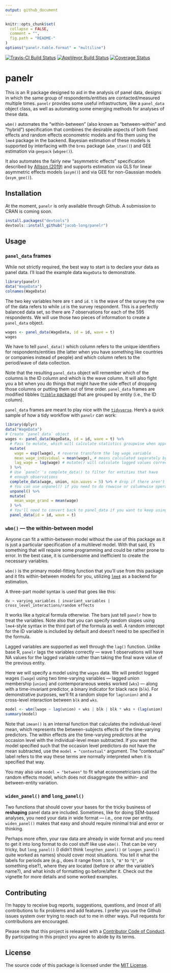 ```yaml
---
output: github_document
---
```


<!-- README.md is generated from README.Rmd. Please edit that file -->

```r
knitr::opts_chunk$set(
  collapse = FALSE,
  comment = "",
  fig.path = "README-"
)
options("panelr.table.format" = "multiline")
```

[![Travis-CI Build Status](https://travis-ci.org/jacob-long/panelr.svg?branch=master)](https://travis-ci.org/jacob-long/panelr) [![AppVeyor Build Status](https://ci.appveyor.com/api/projects/status/github/jacob-long/panelr?branch=master&svg=true)](https://ci.appveyor.com/project/jacob-long/panelr) [![Coverage Status](https://img.shields.io/codecov/c/github/jacob-long/panelr/master.svg)](https://codecov.io/github/jacob-long/panelr?branch=master)


# panelr

This is an R package designed to aid in the analysis of panel data, 
designs in which the same group of respondents/entities are contacted/measured
multiple times. `panelr` provides some useful infrastructure, like a 
`panel_data` object class, as well as automating some emerging methods for
analyses of these data.

`wbm()` automates the "within-between" (also known as
"between-within" and "hybrid") specification that combines the
desirable aspects of both fixed effects and random effects econometric models
and fits them using the `lme4` package in the backend. Bayesian estimation of 
these models is supported by interfacing with the `brms` package (`wbm_stan()`)
and GEE estimation via `geepack` (`wbgee()`). 

It also automates the fairly new "asymmetric effects" specification described
by [Allison (2019)](http://journals.sagepub.com/doi/10.1177/2378023119826441)
and supports estimation via GLS for linear asymmetric effects
models (`asym()`) and via GEE for non-Gaussian models (`asym_gee()`).

## Installation

At the moment, `panelr` is only available through Github. A submission to 
CRAN is coming soon.

```r
install.packages("devtools")
devtools::install_github("jacob-long/panelr")
```

## Usage

### `panel_data` frames

While not strictly required, the best way to start is to declare your data
as panel data. I'll load the example data `WageData` to demonstrate.

```r
library(panelr)
data("WageData")
colnames(WageData)
```

The two key variables here are `t` and `id`. `t` is the wave of the survey the
row of the data refers to while `id` is the survey respondent. This is a 
perfectly balanced data set, so there are 7 observations for each of the 595
respondents. We will use those two pieces of information to create a 
`panel_data` object.

```r
wages <- panel_data(WageData, id = id, wave = t)
wages
```

We have to tell `panel_data()` which column refers to the unique identifiers
for respondents/entities (the latter when you have something like countries
or companies instead of people) and which column refers to the period/wave of
data collection. 

Note that the resulting `panel_data` object will remember which of the columns
is the ID column and which is the wave column. It will also fight you a bit 
when you do things that might have the side effect of dropping those columns
or putting them out of time order.
`panel_data` frames are modified tibbles 
([`tibble` package](http://tibble.tidyverse.org/)) that are grouped by entity 
(i.e., the ID column).

`panel_data` frames are meant to play nice with the 
[`tidyverse`](tidyverse.org). Here's a quick sample of how a tidy workflow
with `panelr` can work:

```r
library(dplyr)
data("WageData")
# Create `panel_data` object
wages <- panel_data(WageData, id = id, wave = t) %>%
  # Pass to mutate, which will calculate statistics groupwise when appropriate
  mutate(
    wage = exp(lwage), # reverse transform the log wage variable
    mean_wage_individual = mean(wage), # means calculated separately by entity
    lag_wage = lag(wage) # mutate() will calculate lagged values correctly
  ) %>%
  # Use `panelr`'s complete_data() to filter for entities that have
  # enough observations
  complete_data(wage, union, min.waves = 5) %>% # drop if there aren't 5 completions
  # You can use unpanel() if you need to do rowwise or columnwise operations
  unpanel() %>%
  mutate(
    mean_wage_grand = mean(wage)
  ) %>%
  # You'll need to convert back to panel_data if you want to keep using panelr functions
  panel_data(id = id, wave = t)

```


### `wbm()` --- the within-between model

Anyone can fit a within-between model without the use of this package as it is
just a particular specification of a multilevel model. With that said, it's 
something that will require some programming and could be rather prone to 
error. In the best case, it is cumbersome and inefficient to create the 
necessary variables. 

`wbm()` is the primary model-fitting function that you'll use from this package 
and it fits within-between models for you, utilizing
[`lme4`](https://cran.r-project.org/package=lme4) as a 
backend for estimation. 

A three-part model syntax is used that goes like this:

`dv ~ varying_variables | invariant_variables | cross_level_interactions/random effects`

It works like a typical formula otherwise. The bars just tell `panelr` how to 
treat the variables. Note also that you can specify random slopes using
`lme4`-style syntax in the third part of the formula as well. A random intercept
for the ID variable is included by default and doesn't need to be specified
in the formula.

Lagged variables are supported as well through the `lag()` function. Unlike base
R, `panelr` lags the variables correctly --- wave 1 observations will have NA
values for the lagged variable rather than taking the final wave value of the
previous entity. 

Here we will specify a model using the `wages` data. We will predict 
logged wages (`lwage`) using two time-varying variables --- lagged
union membership (`union`) and contemporaneous weeks worked (`wks`) --- along 
with a time-invariant predictor, a binary indicator for black race (`blk`).
For demonstrative purposes, we'll fit a random slope for `lag(union)` and a 
cross-level interaction between `blk` and `wks`.

```r
model <- wbm(lwage ~ lag(union) + wks | blk | blk * wks + (lag(union) | id), data = wages)
summary(model)
```

Note that `imean()` is an internal function that calculates the individual-level
mean, which represents the between-subjects effects of the time-varying 
predictors. The within effects are the time-varying predictors at the occasion 
level with the individual-level mean subtracted. If you want the model specified
such that the occasion level predictors do not have the mean subtracted, use
the `model = "contextual"` argument. The "contextual" label refers to the way 
these terms are normally interpreted when it is specified that way. 

You may also use `model = "between"` to fit what econometricians call the 
random effects model, which does not disaggregate the within- and between-entity
variation.

### `widen_panel()` and `long_panel()`

Two functions that should cover your bases for the tricky business of 
**reshaping** panel data are included. Sometimes, like for doing SEM-based
analyses, you need your data in wide format --- i.e., one row per entity.
`widen_panel()` makes that easy and should require minimal trial and error or 
thinking.

Perhaps more often, your raw data are already in wide format and you need
to get it into long format to do cool stuff like use `wbm()`. That can be very
tricky, but `long_panel()` (I didn't think `lengthen_panel()` or `longen_panel()`
quite worked as names) should cover most situations. You tell it what the
labels for periods are (e.g., does it range from `1` to `5`, `"A"` to `"E"`,
or something else?), where they are located (before or after the variable's
name?), and what kinds of formatting go before/after it. Check out the
vignette for more details and some worked examples.

## Contributing

I'm happy to receive bug reports, suggestions, questions, and (most of all)
contributions to fix problems and add features. I prefer you use the Github 
issues system over trying to reach out to me in other ways. Pull requests for
contributions are encouraged.

Please note that this project is released with a 
[Contributor Code of Conduct](CONDUCT.md). By participating in this project you
agree to abide by its terms.

## License

The source code of this package is licensed under the 
[MIT License](http://opensource.org/licenses/mit-license.php).
